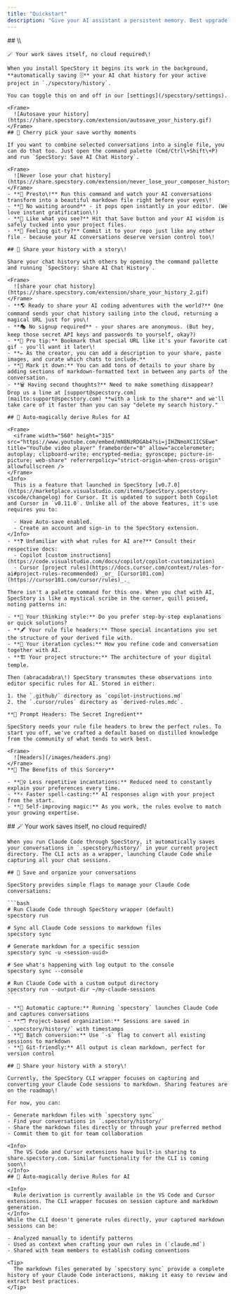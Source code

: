 ```yaml
---
title: "Quickstart"
description: "Give your AI assistant a persistent memory. Best upgrade since coffee ☕"
---
```


<Tabs>
  <Tab title="Cursor + VSCode">
    ## \\

    🪄 Your work saves itself, no cloud required\!

    When you install SpecStory it begins its work in the background, **automatically saving 🗄️** your AI chat history for your active project in `./specstory/history`.

    You can toggle this on and off in our [settings](/specstory/settings).

    <Frame>
      ![Autosave your history](https://share.specstory.com/extension/autosave_your_history.gif)
    </Frame>
    ## 🎯 Cherry pick your save worthy moments

    If you want to combine selected conversations into a single file, you can do that too. Just open the command palette (Cmd/Ctrl\+Shift\+P) and run `SpecStory: Save AI Chat History`.

    <Frame>
      ![Never lose your chat history](https://share.specstory.com/extension/never_lose_your_composer_history_2.gif)
    </Frame>
    - **📝 Presto\!** Run this command and watch your AI conversations transform into a beautiful markdown file right before your eyes\!
    - **👀 No waiting around** - it pops open instantly in your editor. (We love instant gratification\!)
    - **💾 Like what you see?** Hit that Save button and your AI wisdom is safely tucked into your project files.
    - **🌳 Feeling git-ty?** Commit it to your repo just like any other file - because your AI conversations deserve version control too\!

    ## 🌟 Share your history with a story\!

    Share your chat history with others by opening the command pallette and running `SpecStory: Share AI Chat History`.

    <Frame>
      ![share your chat history](https://share.specstory.com/extension/share_your_history_2.gif)
    </Frame>
    - **🌎 Ready to share your AI coding adventures with the world?** One command sends your chat history sailing into the cloud, returning a magical URL just for you\!
    - **🎭 No signup required** - your shares are anonymous. (But hey, keep those secret API keys and passwords to yourself, okay?)
    - **🔗 Pro tip:** Bookmark that special URL like it's your favorite cat gif - you'll want it later\!
    - **✏️ As the creator, you can add a description to your share, paste images, and curate which chats to include.**
    - **📝 Mark it down:** You can add tons of details to your share by adding sections of markdown-formatted text in between any parts of the conversation.
    - **🗑️ Having second thoughts?** Need to make something disappear? Drop us a line at [support@specstory.com](mailto:support@specstory.com) **with a link to the share** and we'll take care of it faster than you can say "delete my search history."

    ## 🧪 Auto-magically derive Rules for AI

    <Frame>
      <iframe width="560" height="315" src="https://www.youtube.com/embed/mN8NzRDGAb4?si=jIHZNmoXC1ICSEwe" title="YouTube video player" frameborder="0" allow="accelerometer; autoplay; clipboard-write; encrypted-media; gyroscope; picture-in-picture; web-share" referrerpolicy="strict-origin-when-cross-origin" allowfullscreen />
    </Frame>
    <Info>
      This is a feature that launched in SpecStory [v0.7.0](https://marketplace.visualstudio.com/items/SpecStory.specstory-vscode/changelog) for Cursor. It is updated to support both Copilot and Cursor in `v0.11.0`. Unlike all of the above features, it's use requires you to:

      - Have Auto-save enabled.
      - Create an account and sign-in to the SpecStory extension.
    </Info>
    - **❓ Unfamiliar with what rules for AI are?** Consult their respective docs:
      - Copilot [custom instructions](https://code.visualstudio.com/docs/copilot/copilot-customization)
      - Cursor [project rules](https://docs.cursor.com/context/rules-for-ai#project-rules-recommended) _or_ [Cursor101.com](https://cursor101.com/cursor/rules)_._

    There isn't a palette command for this one. When you chat with AI, SpecStory is like a mystical scribe in the corner, quill poised, noting patterns in:

    - **🧠 Your thinking style:** Do you prefer step-by-step explanations or quick solutions?
    - **🖋️ Your rule file headers:** Those special incantations you set the structure of your derived file with.
    - **🔄 Your iteration cycles:** How you refine code and conversation together with AI.
    - **🏗️ Your project structure:** The architecture of your digital temple.

    Then (abracadabra\!) SpecStory transmutes these observations into editor specific rules for AI. Stored in either:

    1. the `.github/` directory as `copilot-instructions.md`
    2. the `.cursor/rules` directory as `derived-rules.mdc`.

    **🌈 Prompt Headers: The Secret Ingredient**

    SpecStory needs your rule file headers to brew the perfect rules. To start you off, we've crafted a default based on distilled knowledge from the community of what tends to work best.

    <Frame>
      ![Headers](/images/headers.png)
    </Frame>
    **🌟 The Benefits of this Sorcery**

    - **🧙‍♀️ Less repetitive incantations:** Reduced need to constantly explain your preferences every time.
    - **⚡ Faster spell-casting:** AI responses align with your project from the start.
    - **🔄 Self-improving magic:** As you work, the rules evolve to match your growing expertise.
  </Tab>
  <Tab title="Claude Code">
    ## 🪄 Your work saves itself, no cloud required\!

    When you run Claude Code through SpecStory, it automatically saves your conversations in `.specstory/history/` in your current project directory. The CLI acts as a wrapper, launching Claude Code while capturing all your chat sessions.

    ## 🎯 Save and organize your conversations

    SpecStory provides simple flags to manage your Claude Code conversations:

    ```bash
    # Run Claude Code through SpecStory wrapper (default)
    specstory run
    
    # Sync all Claude Code sessions to markdown files
    specstory sync
    
    # Generate markdown for a specific session
    specstory sync -u <session-uuid>
    
    # See what's happening with log output to the console
    specstory sync --console
    
    # Run Claude Code with a custom output directory
    specstory run --output-dir ~/my-claude-sessions
    ```

    - **📝 Automatic capture:** Running `specstory` launches Claude Code and captures conversations
    - **🗂️ Project-based organization:** Sessions are saved in `.specstory/history/` with timestamps
    - **💾 Batch conversion:** Use `-s` flag to convert all existing sessions to markdown
    - **🌳 Git-friendly:** All output is clean markdown, perfect for version control

    ## 🌟 Share your history with a story\!

    Currently, the SpecStory CLI wrapper focuses on capturing and converting your Claude Code sessions to markdown. Sharing features are on the roadmap\!

    For now, you can:

    - Generate markdown files with `specstory sync`
    - Find your conversations in `.specstory/history/`
    - Share the markdown files directly or through your preferred method
    - Commit them to git for team collaboration

    <Info>
      The VS Code and Cursor extensions have built-in sharing to share.specstory.com. Similar functionality for the CLI is coming soon\!
    </Info>
    ## 🧪 Auto-magically derive Rules for AI

    <Info>
      Rule derivation is currently available in the VS Code and Cursor extensions. The CLI wrapper focuses on session capture and markdown generation.
    </Info>
    While the CLI doesn't generate rules directly, your captured markdown sessions can be:

    - Analyzed manually to identify patterns
    - Used as context when crafting your own rules in (`claude.md`)
    - Shared with team members to establish coding conventions

    <Tip>
      The markdown files generated by `specstory sync` provide a complete history of your Claude Code interactions, making it easy to review and extract best practices.
    </Tip>
  </Tab>
</Tabs>
